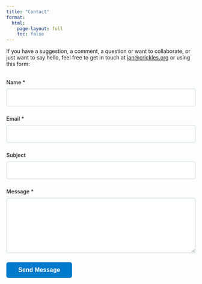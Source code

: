 ```yaml
---
title: "Contact"
format: 
  html:
    page-layout: full
    toc: false
---
```


<style>
.contact-form {
  max-width: 600px;
  margin: 2rem 0;
}
.form-group {
  margin-bottom: 1.5rem;
}
.form-group label {
  display: block;
  margin-bottom: 0.5rem;
  font-weight: 600;
  color: #333;
}
.form-group input,
.form-group textarea {
  width: 100%;
  padding: 0.75rem;
  border: 2px solid #e1e5e9;
  border-radius: 6px;
  font-size: 1rem;
  font-family: inherit;
  transition: border-color 0.2s ease;
}
.form-group input:focus,
.form-group textarea:focus {
  outline: none;
  border-color: #007acc;
}
.submit-btn {
  background-color: #007acc;
  color: white;
  padding: 0.75rem 2rem;
  border: none;
  border-radius: 6px;
  font-size: 1rem;
  font-weight: 600;
  cursor: pointer;
  transition: background-color 0.2s ease;
}
.submit-btn:hover {
  background-color: #005c99;
}
@media (max-width: 768px) {
  .contact-form {
    max-width: 100%;
  }
}
</style>

If you have a suggestion, a comment, a question or want to collaborate, or just want to say hello, feel free to get in touch at [ian@crickles.org](mailto:ian@crickles.org) or using this form:

<form action="https://formspree.io/f/YOUR_FORM_ID" method="POST" class="contact-form">
<input type="hidden" name="_captcha" value="false">
<input type="hidden" name="_next" value="https://crickles.org/thank-you.html">

<div class="form-group">
<label for="name">Name *</label>
<input type="text" id="name" name="name" required>
</div>

<div class="form-group">
<label for="email">Email *</label>
<input type="email" id="email" name="email" required>
</div>

<div class="form-group">
<label for="subject">Subject</label>
<input type="text" id="subject" name="subject">
</div>

<div class="form-group">
<label for="message">Message *</label>
<textarea id="message" name="message" rows="6" required></textarea>
</div>

<button type="submit" class="submit-btn">Send Message</button>
</form>
